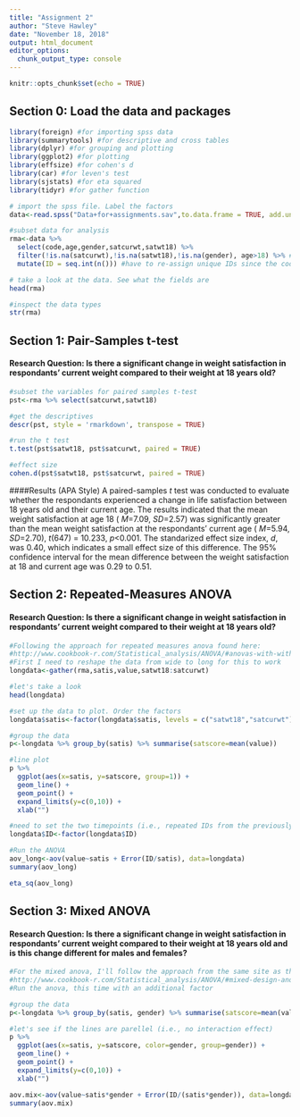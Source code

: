```yaml
---
title: "Assignment 2"
author: "Steve Hawley"
date: "November 18, 2018"
output: html_document
editor_options: 
  chunk_output_type: console
---
```


```r
knitr::opts_chunk$set(echo = TRUE)
```

## Section 0: Load the data and packages

```r
library(foreign) #for importing spss data
library(summarytools) #for descriptive and cross tables
library(dplyr) #for grouping and plotting
library(ggplot2) #for plotting
library(effsize) #for cohen's d
library(car) #for leven's test
library(sjstats) #for eta squared
library(tidyr) #for gather function

# import the spss file. Label the factors
data<-read.spss("Data+for+assignments.sav",to.data.frame = TRUE, add.undeclared.levels = "no")

#subset data for analysis
rma<-data %>% 
  select(code,age,gender,satcurwt,satwt18) %>% 
  filter(!is.na(satcurwt),!is.na(satwt18),!is.na(gender), age>18) %>% #filtering out missing values and age<=18 (since one of the questions requires respondants to be at least 18)
  mutate(ID = seq.int(n())) #have to re-assign unique IDs since the code variable is not unique for some reason

# take a look at the data. See what the fields are
head(rma)

#inspect the data types
str(rma)


```

## Section 1: Pair-Samples t-test

#### **Research Question:** Is there a significant change in weight satisfaction in respondants' current weight compared to their weight at 18 years old?  


```r

#subset the variables for paired samples t-test
pst<-rma %>% select(satcurwt,satwt18)

#get the descriptives
descr(pst, style = 'rmarkdown', transpose = TRUE)

```
```r
#run the t test
t.test(pst$satwt18, pst$satcurwt, paired = TRUE)

#effect size
cohen.d(pst$satwt18, pst$satcurwt, paired = TRUE)

```
####Results (APA Style)
A paired-samples _t_ test was conducted to evaluate whether the respondants experienced a change in life satisfaction between 18 years old and their current age. The results indicated that the mean weight satisfaction at age 18 ( _M_=7.09, _SD_=2.57) was significantly greater than the mean weight satisfaction at the respondants' current age ( _M_=5.94, _SD_=2.70), _t_(647) = 10.233, _p_<0.001. The standarized effect size index, _d_, was 0.40, which indicates a small effect size of this difference. The 95% confidence interval for the mean difference between the weight satisfaction at 18 and current age was 0.29 to 0.51.

## Section 2: Repeated-Measures ANOVA

#### **Research Question:** Is there a significant change in weight satisfaction in respondants' current weight compared to their weight at 18 years old?  


```r

#Following the approach for repeated measures anova found here: 
#http://www.cookbook-r.com/Statistical_analysis/ANOVA/#anovas-with-within-subjects-variables
#First I need to reshape the data from wide to long for this to work
longdata<-gather(rma,satis,value,satwt18:satcurwt)

#let's take a look
head(longdata)

#set up the data to plot. Order the factors
longdata$satis<-factor(longdata$satis, levels = c("satwt18","satcurwt"))

#group the data
p<-longdata %>% group_by(satis) %>% summarise(satscore=mean(value))

#line plot
p %>%
  ggplot(aes(x=satis, y=satscore, group=1)) +
  geom_line() +
  geom_point() +
  expand_limits(y=c(0,10)) +
  xlab("")

#need to set the two timepoints (i.e., repeated IDs from the previously wide variables) as factors
longdata$ID<-factor(longdata$ID)

#Run the ANOVA
aov_long<-aov(value~satis + Error(ID/satis), data=longdata)
summary(aov_long)

eta_sq(aov_long)

```

## Section 3: Mixed ANOVA

#### **Research Question:** Is there a significant change in weight satisfaction in respondants' current weight compared to their weight at 18 years old and is this change different for males and females?


```r

#For the mixed anova, I'll follow the approach from the same site as the previous section: 
#http://www.cookbook-r.com/Statistical_analysis/ANOVA/#mixed-design-anova
#Run the anova, this time with an additional factor

#group the data
p<-longdata %>% group_by(satis, gender) %>% summarise(satscore=mean(value))

#let's see if the lines are parellel (i.e., no interaction effect)
p %>%
  ggplot(aes(x=satis, y=satscore, color=gender, group=gender)) +
  geom_line() +
  geom_point() +
  expand_limits(y=c(0,10)) +
  xlab("")

aov.mix<-aov(value~satis*gender + Error(ID/(satis*gender)), data=longdata)
summary(aov.mix)

```
